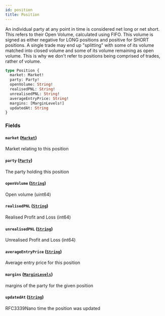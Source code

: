 ```yaml
---
id: position
title: Position
---
```



An individual party at any point in time is considered net long or net short. This refers to their Open Volume,
calculated using FIFO. This volume is signed as either negative for LONG positions and positive for SHORT positions. A
single trade may end up "splitting" with some of its volume matched into closed volume and some of its volume
remaining as open volume. This is why we don't refer to positions being comprised of trades, rather of volume.

```graphql
type Position {
  market: Market!
  party: Party!
  openVolume: String!
  realisedPNL: String!
  unrealisedPNL: String!
  averageEntryPrice: String!
  margins: [MarginLevels!]
  updatedAt: String
}
```


### Fields

#### `market` ([`Market`](/docs/v0.47/graphql/objects/market))

Market relating to this position


#### `party` ([`Party`](/docs/v0.47/graphql/objects/party))

The party holding this position


#### `openVolume` ([`String`](/docs/v0.47/graphql/scalars/string))

Open volume (uint64)


#### `realisedPNL` ([`String`](/docs/v0.47/graphql/scalars/string))

Realised Profit and Loss (int64)


#### `unrealisedPNL` ([`String`](/docs/v0.47/graphql/scalars/string))

Unrealised Profit and Loss (int64)


#### `averageEntryPrice` ([`String`](/docs/v0.47/graphql/scalars/string))

Average entry price for this position


#### `margins` ([`MarginLevels`](/docs/v0.47/graphql/objects/margin-levels))

margins of the party for the given position


#### `updatedAt` ([`String`](/docs/v0.47/graphql/scalars/string))

RFC3339Nano time the position was updated




